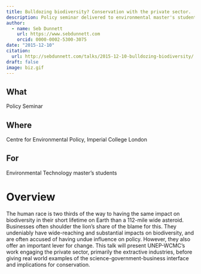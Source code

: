 ```yaml
---
title: Bulldozing biodiversity? Conservation with the private sector.
description: Policy seminar delivered to environmental master's students at Imperial College London.
author:
  - name: Seb Dunnett
    url: https://www.sebdunnett.com
    orcid: 0000-0002-5300-3075
date: "2015-12-10"
citation: 
  url: http://sebdunnett.com/talks/2015-12-10-bulldozing-biodiversity/
draft: false
image: biz.gif
---
```


::: {.callout-note icon=false}

## What

Policy Seminar

:::

::: {.callout-note icon=false}

## Where

Centre for Environmental Policy, Imperial College London

:::

::: {.callout-note icon=false}

## For

Environmental Technology master's students

:::

# Overview

The human race is two thirds of the way to having the same impact on biodiversity in their short lifetime on Earth than a 112-mile wide asteroid. Businesses often shoulder the lion's share of the blame for this. They undeniably have wide-reaching and substantial impacts on biodiversity, and are often accused of having undue influence on policy. However, they also offer an important lever for change. This talk will present UNEP-WCMC's work engaging the private sector, primarily the extractive industries, before giving real world examples of the science-government-business interface and implications for conservation.